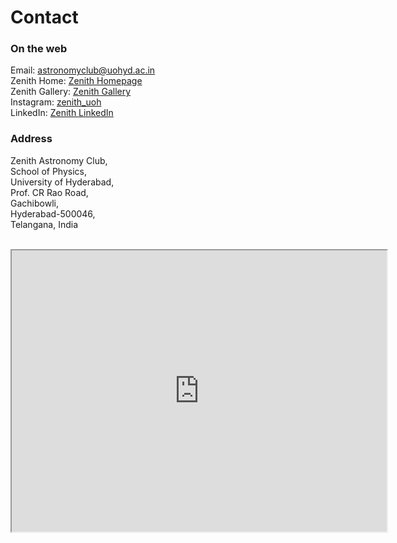 
# Contact

### On the web
Email: [astronomyclub@uohyd.ac.in](mailto:astronomyclub@uohyd.ac.in) \
Zenith Home: [Zenith Homepage](./) \
Zenith Gallery: [Zenith Gallery](https://zenith-gallery.vercel.app)  
Instagram: [zenith_uoh](https://www.instagram.com/zenith_uoh) \
LinkedIn: [Zenith LinkedIn](https://www.linkedin.com/company/zenith-astronomy)


### Address 

<Logo />

Zenith Astronomy Club, \
School of Physics, \
University of Hyderabad, \
Prof. CR Rao Road, \
Gachibowli, \
Hyderabad-500046, \
Telangana, India 
<br></br>

<iframe src="https://www.google.com/maps/embed?pb=!1m18!1m12!1m3!1d268.1647391589431!2d78.32693714327735!3d17.46476107670025!2m3!1f0!2f0!3f0!3m2!1i1024!2i768!4f13.1!3m3!1m2!1s0x3bcb93bbd410707f%3A0x8ae47b6684cbbc10!2sNew%20school%20of%20physics%20building!5e0!3m2!1sen!2sin!4v1715431977509!5m2!1sen!2sin" width="600" height="450" allowfullscreen="" loading="lazy" referrerpolicy="no-referrer-when-downgrade"></iframe>
